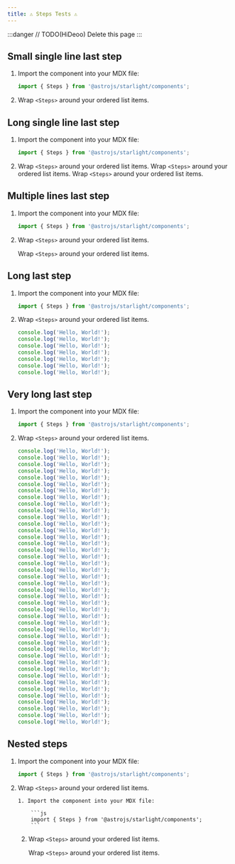 ```yaml
---
title: ⚠️ Steps Tests ⚠️
---
```


:::danger
// TODO(HiDeoo) Delete this page
:::


## Small single line last step

<Steps>

1. Import the component into your MDX file:

   ```js
   import { Steps } from '@astrojs/starlight/components';
   ```

2. Wrap `<Steps>` around your ordered list items.

</Steps>

## Long single line last step

<Steps>

1. Import the component into your MDX file:

   ```js
   import { Steps } from '@astrojs/starlight/components';
   ```

2. Wrap `<Steps>` around your ordered list items. Wrap `<Steps>` around your ordered list items. Wrap `<Steps>` around your ordered list items.

</Steps>

## Multiple lines last step

<Steps>

1. Import the component into your MDX file:

   ```js
   import { Steps } from '@astrojs/starlight/components';
   ```

2. Wrap `<Steps>` around your ordered list items.

   Wrap `<Steps>` around your ordered list items.

</Steps>

## Long last step

<Steps>

1. Import the component into your MDX file:

   ```js
   import { Steps } from '@astrojs/starlight/components';
   ```

2. Wrap `<Steps>` around your ordered list items.

   ```js
   console.log('Hello, World!');
   console.log('Hello, World!');
   console.log('Hello, World!');
   console.log('Hello, World!');
   console.log('Hello, World!');
   console.log('Hello, World!');
   console.log('Hello, World!');
   ```

</Steps>

## Very long last step

<Steps>

1. Import the component into your MDX file:

   ```js
   import { Steps } from '@astrojs/starlight/components';
   ```

2. Wrap `<Steps>` around your ordered list items.

   ```js
   console.log('Hello, World!');
   console.log('Hello, World!');
   console.log('Hello, World!');
   console.log('Hello, World!');
   console.log('Hello, World!');
   console.log('Hello, World!');
   console.log('Hello, World!');
   console.log('Hello, World!');
   console.log('Hello, World!');
   console.log('Hello, World!');
   console.log('Hello, World!');
   console.log('Hello, World!');
   console.log('Hello, World!');
   console.log('Hello, World!');
   console.log('Hello, World!');
   console.log('Hello, World!');
   console.log('Hello, World!');
   console.log('Hello, World!');
   console.log('Hello, World!');
   console.log('Hello, World!');
   console.log('Hello, World!');
   console.log('Hello, World!');
   console.log('Hello, World!');
   console.log('Hello, World!');
   console.log('Hello, World!');
   console.log('Hello, World!');
   console.log('Hello, World!');
   console.log('Hello, World!');
   console.log('Hello, World!');
   console.log('Hello, World!');
   console.log('Hello, World!');
   console.log('Hello, World!');
   console.log('Hello, World!');
   console.log('Hello, World!');
   console.log('Hello, World!');
   console.log('Hello, World!');
   console.log('Hello, World!');
   console.log('Hello, World!');
   console.log('Hello, World!');
   console.log('Hello, World!');
   console.log('Hello, World!');
   console.log('Hello, World!');
   ```

</Steps>

## Nested steps

<Steps>

1.  Import the component into your MDX file:

    ```js
    import { Steps } from '@astrojs/starlight/components';
    ```

2.  Wrap `<Steps>` around your ordered list items.

     <Steps>

        1. Import the component into your MDX file:

        	```js
        	import { Steps } from '@astrojs/starlight/components';
        	```

    2. Wrap `<Steps>` around your ordered list items.

       Wrap `<Steps>` around your ordered list items.

     </Steps>

</Steps>
